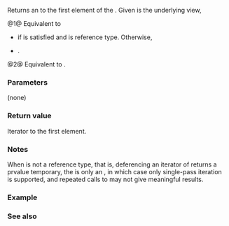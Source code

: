 {{cpp/ranges/join_view/title|begin}}
{{cpp/ranges/join_view/navbar}}

{{dcl begin}}
{{dcl|num=1|since=c++20|
constexpr auto begin();
}}
{{dcl|num=2|since=c++20|
constexpr auto begin() const
    requires ranges::input_range&lt;const V&gt; &amp;&amp;
             std::is_reference_v&lt;ranges::range_reference_t&lt;const V&gt;&gt;;
}}
{{dcl end}}

Returns an {{rlp|iterator}} to the first element of the {{tt|join_view}}. Given {{tti|base_}} is the underlying view,

@1@ Equivalent to
* {{c|return /*iterator*/&lt;true&gt;{*this, ranges::begin(base_)};}} if {{c|/*simple-view*/&lt;V&gt;}} is satisfied and {{c/core|ranges::range_reference_t&lt;V&gt;}} is reference type. Otherwise,
* {{c|return /*iterator*/&lt;false&gt;{*this, ranges::begin(base_)};}}.

@2@ Equivalent to {{c|return /*iterator*/&lt;true&gt;{*this, ranges::begin(base_)};}}.

===Parameters===
(none)

===Return value===
Iterator to the first element.

===Notes===
When {{c/core|ranges::range_reference_t&lt;V&gt;}} is not a reference type, that is, deferencing an iterator of {{tt|V}} returns a prvalue temporary, the {{tt|join_view}} is only an {{lconcept|input_range}}, in which case only single-pass iteration is supported, and repeated calls to {{tt|begin()}} may not give meaningful results.

===Example===
{{example
|code=
|output=
}}

===See also===
{{dsc begin}}
{{dsc inc|cpp/ranges/adaptor/dsc end|join_view}}
{{dsc inc|cpp/ranges/dsc begin}}
{{dsc end}}

{{langlinks|de|es|fr|it|ja|pt|ru|zh}}
